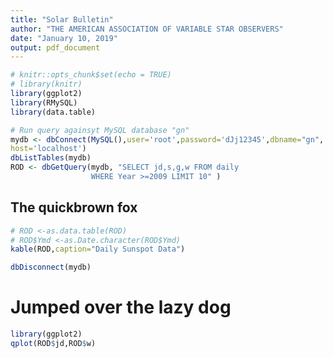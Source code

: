 ```yaml
---
title: "Solar Bulletin"
author: "THE AMERICAN ASSOCIATION OF VARIABLE STAR OBSERVERS"
date: "January 10, 2019"
output: pdf_document
---
```


```r
# knitr::opts_chunk$set(echo = TRUE)
# library(knitr)
library(ggplot2)
library(RMySQL)
library(data.table)

# Run query againsyt MySQL database "gn"
mydb <- dbConnect(MySQL(),user='root',password='dJj12345',dbname="gn",
host='localhost')
dbListTables(mydb)
ROD <- dbGetQuery(mydb, "SELECT jd,s,g,w FROM daily
                  WHERE Year >=2009 LIMIT 10" )

```

## The quickbrown fox

```r
# ROD <-as.data.table(ROD)
# ROD$Ymd <-as.Date.character(ROD$Ymd)
kable(ROD,caption="Daily Sunspot Data")

dbDisconnect(mydb)
```
# Jumped over the lazy dog
```r
library(ggplot2)
qplot(ROD$jd,ROD$w)

```




